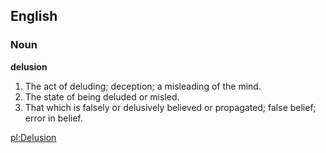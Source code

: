 == English ==
=== Noun ===
'''delusion'''
# The act of deluding; deception; a misleading of the mind.
# The state of being deluded or misled.
# That which is falsely or delusively believed or propagated; false belief; error in belief.
{{webster}}

[[pl:Delusion]]